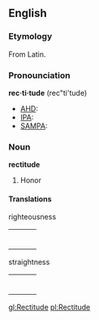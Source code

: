 ==English==
===Etymology===
From Latin.

===Pronounciation===
'''rec&middot;ti&middot;tude''' (rec"ti'tude)
*[[w:AHD|AHD]]:
*[[w:IPA|IPA]]:
*[[w:SAMPA|SAMPA]]:

===Noun===
'''rectitude'''
#Honor

====Translations====
;righteousness
{| border=0  width=100%
|-
|bgcolor="#FFFFE0" valign=top width=48%|
{|

|}
| width=1% |
|bgcolor="#FFFFE0" valign=top width=48%|
{|

|}
|}

;straightness
{| border=0  width=100%
|-
|bgcolor="#FFFFE0" valign=top width=48%|
{|

|}
| width=1% |
|bgcolor="#FFFFE0" valign=top width=48%|
{|

|}
|}

[[gl:Rectitude]]
[[pl:Rectitude]]